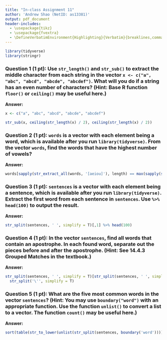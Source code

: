 ```yaml
---
title: "In-class Assignment 11"
author: 'Andrew Shao (NetID: as13381)'
output: pdf_document
header-includes: 
  - \usepackage{tikz}
  - \usepackage{fvextra}
  - \DefineVerbatimEnvironment{Highlighting}{Verbatim}{breaklines,commandchars=\\\{\}}
---
```


```r
library(tidyverse)
library(stringr)
```

### Question 1 (1 pt): Use `str_length()` and `str_sub()` to extract the middle character from each string in the vector `x <- c("a", "abc", "abcd", "abcde", "abcdef")`. What will you do if a string has an even number of characters? (Hint: Base R function `floor()` or `ceiling()` may be useful here.)
**Answer:** 
<!--Provide your answer and code below-->
```r
x <- c("a", "abc", "abcd", "abcde", "abcdef")

str_sub(x, ceiling(str_length(x) / 2), ceiling(str_length(x) / 2))
```

### Question 2 (1 pt): `words` is a vector with each element being a word, which is available after you run `library(tidyverse)`. From the vector `words`, find the words that have the highest number of vowels?
**Answer:** 
<!--Provide your answer and code below-->
```r
words[sapply(str_extract_all(words, '[aeiou]'), length) == max(sapply(str_extract_all(words, '[aeiou]'), length))]
```
### Question 3 (1 pt): `sentences` is a vector with each element being a sentence, which is available after you run `library(tidyverse)`. Extract the first word from each sentence in `sentences`. Use `%>% head(100)` to output the result. 
**Answer:** 
<!--Provide your answer and code below-->
```r
str_split(sentences, ' ', simplify = T)[,1] %>% head(100)
```
### Question 4 (1 pt): In the vector `sentences`, find all words that contain an apostrophe. In each found word, separate out the pieces before and after the apostrophe. (Hint: See 14.4.3 Grouped Matches in the textbook.)
**Answer:** 
<!--Provide your answer and code below-->
```r
str_split(sentences, ' ', simplify = T)[str_split(sentences, ' ', simplify = T) %>% str_detect('\'')] %>%
  str_split('\'', simplify = T)
```
### Question 5 (1 pt): What are the five most common words in the vector `sentences`? (Hint: You may use `boundary("word")` with an appropriate function. Use the function `unlist()` to convert a list to a vector. The function `count()` may be useful here.)
**Answer:** 
<!--Provide your answer and code below-->
```r
sort(table(str_to_lower(unlist(str_split(sentences, boundary('word'))))), decreasing = T)[1:5]
```